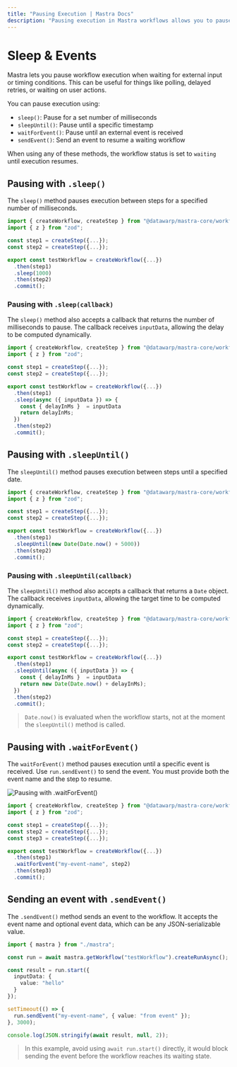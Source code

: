 ```yaml
---
title: "Pausing Execution | Mastra Docs"
description: "Pausing execution in Mastra workflows allows you to pause execution while waiting for external input or resources via .sleep(), .sleepUntil() and .waitForEvent()."
---
```


# Sleep & Events

Mastra lets you pause workflow execution when waiting for external input or timing conditions. This can be useful for things like polling, delayed retries, or waiting on user actions.

You can pause execution using:

- `sleep()`: Pause for a set number of milliseconds
- `sleepUntil()`: Pause until a specific timestamp
- `waitForEvent()`: Pause until an external event is received
- `sendEvent()`: Send an event to resume a waiting workflow

When using any of these methods, the workflow status is set to `waiting` until execution resumes.

## Pausing with `.sleep()`

The `sleep()` method pauses execution between steps for a specified number of milliseconds.

```typescript {9} filename="src/mastra/workflows/test-workflow.ts" showLineNumbers copy
import { createWorkflow, createStep } from "@datawarp/mastra-core/workflows";
import { z } from "zod";

const step1 = createStep({...});
const step2 = createStep({...});

export const testWorkflow = createWorkflow({...})
  .then(step1)
  .sleep(1000)
  .then(step2)
  .commit();
```

### Pausing with `.sleep(callback)`

The `sleep()` method also accepts a callback that returns the number of milliseconds to pause. The callback receives `inputData`, allowing the delay to be computed dynamically.

```typescript {9} filename="src/mastra/workflows/test-workflow.ts" showLineNumbers copy
import { createWorkflow, createStep } from "@datawarp/mastra-core/workflows";
import { z } from "zod";

const step1 = createStep({...});
const step2 = createStep({...});

export const testWorkflow = createWorkflow({...})
  .then(step1)
  .sleep(async ({ inputData }) => {
    const { delayInMs }  = inputData
    return delayInMs;
  })
  .then(step2)
  .commit();
```

## Pausing with `.sleepUntil()`

The `sleepUntil()` method pauses execution between steps until a specified date.

```typescript {9} filename="src/mastra/workflows/test-workflow.ts" showLineNumbers copy
import { createWorkflow, createStep } from "@datawarp/mastra-core/workflows";
import { z } from "zod";

const step1 = createStep({...});
const step2 = createStep({...});

export const testWorkflow = createWorkflow({...})
  .then(step1)
  .sleepUntil(new Date(Date.now() + 5000))
  .then(step2)
  .commit();
```

### Pausing with `.sleepUntil(callback)`

The `sleepUntil()` method also accepts a callback that returns a `Date` object. The callback receives `inputData`, allowing the target time to be computed dynamically.

```typescript {9} filename="src/mastra/workflows/test-workflow.ts" showLineNumbers copy
import { createWorkflow, createStep } from "@datawarp/mastra-core/workflows";
import { z } from "zod";

const step1 = createStep({...});
const step2 = createStep({...});

export const testWorkflow = createWorkflow({...})
  .then(step1)
  .sleepUntil(async ({ inputData }) => {
    const { delayInMs }  = inputData
    return new Date(Date.now() + delayInMs);
  })
  .then(step2)
  .commit();
```


> `Date.now()` is evaluated when the workflow starts, not at the moment the `sleepUntil()` method is called.

## Pausing with `.waitForEvent()`

The `waitForEvent()` method pauses execution until a specific event is received. Use `run.sendEvent()` to send the event. You must provide both the event name and the step to resume.

![Pausing with .waitForEvent()](/image/workflows/workflows-sleep-events-waitforevent.jpg)

```typescript {10} filename="src/mastra/workflows/test-workflow.ts" showLineNumbers copy
import { createWorkflow, createStep } from "@datawarp/mastra-core/workflows";
import { z } from "zod";

const step1 = createStep({...});
const step2 = createStep({...});
const step3 = createStep({...});

export const testWorkflow = createWorkflow({...})
  .then(step1)
  .waitForEvent("my-event-name", step2)
  .then(step3)
  .commit();
```
## Sending an event with `.sendEvent()`

The `.sendEvent()` method sends an event to the workflow. It accepts the event name and optional event data, which can be any JSON-serializable value.

```typescript {5,12,15} filename="src/test-workflow.ts" showLineNumbers copy
import { mastra } from "./mastra";

const run = await mastra.getWorkflow("testWorkflow").createRunAsync();

const result = run.start({
  inputData: {
    value: "hello"
  }
});

setTimeout(() => {
  run.sendEvent("my-event-name", { value: "from event" });
}, 3000);

console.log(JSON.stringify(await result, null, 2));
```

> In this example, avoid using `await run.start()` directly, it would block sending the event before the workflow reaches its waiting state.
